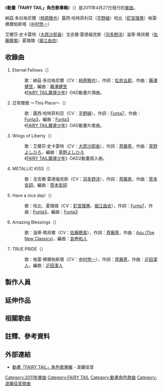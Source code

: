 {{noteTA
|T=zh-cn:動畫「FAIRY TAIL」角色歌專輯; zh-tw:動畫「FAIRY TAIL」角色歌專輯;
|G1=FAIRY TAIL魔導少年
}}
{{Infobox song
| name       = 動畫「FAIRY TAIL」角色歌專輯<br />（{{lang|ja|アニメ「FAIRY TAIL」キャラクターソングアルバム}}）
| type       = [[單曲|單曲]]
| cover      = Eternal Fellows CD Cover.jpg
| artist     = 納茲·多拉格尼爾（[[柿原徹也|柿原徹也]]）、<br />露西·哈特菲利亞（[[平野綾|平野綾]]）、<br />哈比（[[釘宮理惠|釘宮理惠]]）、<br />格雷·佛爾帕斯塔（[[中村悠一|中村悠一]]）、<br />艾爾莎·史卡雷特（[[大原沙耶香|大原沙耶香]]）、<br />戈吉爾·雷德福克斯（[[羽多野涉|羽多野涉]]）、<br />溫蒂·瑪貝爾（[[佐藤聰美|佐藤聰美]]）、<br />夏璐璐（[[堀江由衣|堀江由衣]]）
| released   = 2011年4月27日
| format     = [[單曲|雙A面單曲]]
| recorded   = {{JPN}} 2011年
| genre      = [[J-POP|J-POP]]<br/>（[[動畫歌曲|動畫歌曲]]）
| length     = 30分10秒
| label      = [[波麗佳音|波麗佳音]]
| producer   = [[高梨康治|高梨康治]]
| chart_position = 
| certification = 
| prev_title = 
| prev_year  = 
| next_title = 
| next_year  = 
}}
《'''動畫「FAIRY TAIL」角色歌專輯'''》（{{lang-ja|アニメ「FAIRY TAIL」キャラクターソングアルバム}}）是2011年4月27日發行的[[單曲|單曲]]。

納茲·多拉格尼爾（[[柿原徹也|柿原徹也]]）露西·哈特菲利亞（[[平野綾|平野綾]]）哈比（[[釘宮理惠|釘宮理惠]]）格雷·佛爾帕斯塔（[[中村悠一|中村悠一]]）

艾爾莎·史卡雷特（[[大原沙耶香|大原沙耶香]]）戈吉爾·雷德福克斯（[[羽多野涉|羽多野涉]]）溫蒂·瑪貝爾（[[佐藤聰美|佐藤聰美]]）夏璐璐（[[堀江由衣|堀江由衣]]）

==收錄曲 ==
# Eternal Fellows（{{lang|ja|Eternal Fellows}}）
#: 歌：納茲·多拉格尼爾（CV：[[柿原徹也|柿原徹也]]），作詞：[[松井五郎|松井五郎]]，作曲：[[藤澤健至|藤澤健至]]，編曲：[[藤澤健至|藤澤健至]]
#: 《[[FAIRY_TAIL魔導少年|FAIRY TAIL魔導少年]]》OAD動畫片頭曲。
# 日常賛歌 ～This Place～（{{lang|ja|日常賛歌 ～This Place～}}）
#: 歌：露西·哈特菲利亞（CV：[[平野綾|平野綾]]），作詞：[[Funta7|Funta7]]，作曲：[[Funta3|Funta3]]，編曲：[[Funta3|Funta3]]
#: 《[[FAIRY_TAIL魔導少年|FAIRY TAIL魔導少年]]》OAD動畫片尾曲。
# Wings of Liberty（{{lang|ja|Wings of Liberty}}）
#: 歌：艾爾莎·史卡雷特（CV：[[大原沙耶香|大原沙耶香]]），作詞：[[斉藤恵|斉藤恵]]，作曲：[[草野よしひろ|草野よしひろ]]，編曲：[[草野よしひろ|草野よしひろ]]
#: 《[[FAIRY_TAIL魔導少年|FAIRY TAIL魔導少年]]》OAD2動畫插入曲。
# METALLIC KISS（{{lang|ja|METALLIC KISS}}）
#: 歌：戈吉爾·雷德福克斯（CV：[[羽多野涉|羽多野涉]]），作詞：[[斉藤恵|斉藤恵]]，作曲：[[笹本安詞|笹本安詞]]，編曲：[[笹本安詞|笹本安詞]]
# Have a nice day!（{{lang|ja|Have a nice day!}}）
#: 歌：哈比、夏璐璐（CV：[[釘宮理惠|釘宮理惠]]、[[堀江由衣|堀江由衣]]），作詞：[[Funta7|Funta7]]，作曲：[[Funta3|Funta3]]，編曲：[[Funta3|Funta3]]
# Amazing Blessings（{{lang|ja|Amazing Blessings}}）
#: 歌：溫蒂·瑪貝爾（CV：[[佐藤聰美|佐藤聰美]]），作詞：[[斉藤恵|斉藤恵]]，作曲：[[Asu_(The_New_Classics)|Asu (The New Classics)]]，編曲：[[島巻和人|島巻和人]]
# TRUE PRIDE（{{lang|ja|TRUE PRIDE}}）
#: 歌：格雷·佛爾帕斯塔（CV：[[中村悠一|中村悠一]]），作詞：[[斉藤恵|斉藤恵]]，作曲：[[近田潔人|近田潔人]]，編曲：[[近田潔人|近田潔人]]

== 製作人員 ==

== 延伸作品 ==

== 相關歌曲 ==

== 註釋、參考資料 ==

== 外部連結 ==
* [https://web.archive.org/web/20111127080919/http://hp.ponycanyon.co.jp/pchp/cgi-bin/PCHPM.pl?TRGID=PCHP_SKH_1010&CMD=DSP&DSP_SKHBNG=201000002802&DSP_SKHKETSEQ=001 動畫「FAIRY TAIL」角色歌專輯] - 波麗佳音 {{ja icon}}

{{FAIRY TAIL}}
{{DEFAULTSORT:Hare Hare Yukai}}
[[Category:2011年單曲|Category:2011年單曲]]
[[Category:FAIRY_TAIL|Category:FAIRY TAIL]]
[[Category:動畫角色歌曲|Category:動畫角色歌曲]]
[[Category:波麗佳音歌曲|Category:波麗佳音歌曲]]